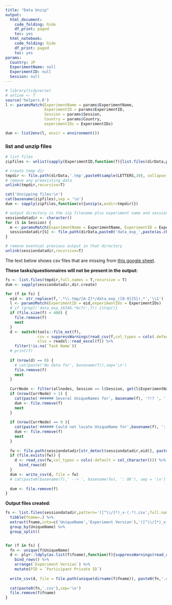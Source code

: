 ```yaml
---
title: "Data Unzip"
output:
  html_document:
    code_folding: hide
    df_print: paged
    toc: yes
  html_notebook:
    code_folding: hide
    df_print: paged
    toc: yes
params:
  Country: JP
  ExperimentName: null
  ExperimentID: null
  Session: null    
---
```


<!-- # This is the Blursday database paper source code. -->
<!-- # This code was used to prepare the following article: -->
<!-- # XXX Ref. to add XXX -->
<!-- # -->
<!-- # The live application of the server can be accessed at  -->
<!-- # https://dnacombo.shinyapps.io/Blursday/ -->
<!-- # This code is publicly available at -->
<!-- # https://github.com/dnacombo/TSDshiny -->

<!-- #     Copyright (C) 2021  Maximilien Chaumon -->
<!-- # -->
<!-- #     This program is free software: you can redistribute it and/or modify -->
<!-- #     it under the terms of the GNU General Public License as published by -->
<!-- #     the Free Software Foundation, either version 3 of the License, or -->
<!-- #     (at your option) any later version. -->
<!-- # -->
<!-- #     This program is distributed in the hope that it will be useful, -->
<!-- #     but WITHOUT ANY WARRANTY; without even the implied warranty of -->
<!-- #     MERCHANTABILITY or FITNESS FOR A PARTICULAR PURPOSE.  See the -->
<!-- #     GNU General Public License for more details. -->
<!-- # -->
<!-- #     You should have received a copy of the GNU General Public License -->
<!-- #     along with this program.  If not, see <http://www.gnu.org/licenses/>. -->

```r
# library(tidyverse)
# online <- T
source('helpers.R')
l <- paramsMatch(ExperimentName = params$ExperimentName,
                 ExperimentID = params$ExperimentID,
                 Session = params$Session,
                 Country = params$Country, 
                 experimentIDs = ExperimentIDs)

dum <- list2env(l, envir = environment())
```

### list and unzip files

```r

# list files
zipfiles <- unlist(sapply(ExperimentID,function(f){list.files(dirData,paste0('data_exp_',f,'-v.*.zip'),full.names = T)}))

# create temp dir
tmpdir <- file.path(dirData,'.tmp',paste0(sample(LETTERS,10), collapse = ''))
# remove any preexisting data
unlink(tmpdir,recursive=T)

cat('Unzipping files:\n')
cat(basename(zipfiles),sep = '\n')
dum <- sapply(zipfiles,function(x){unzip(x,exdir=tmpdir)})

# output directory is the zip filename plus experiment name and session
sessiondatadir <- character()
for (S in Session) {
  m <- paramsMatch(ExperimentName = ExperimentName, ExperimentID = ExperimentID, Session = S, experimentIDs = ExperimentIDs)
  sessiondatadir[S] <- file.path(dirData,paste0('data_exp_',paste(as.character(m$ExperimentID),collapse = '-'), '_', m$ExperimentName[1], '_Session',S))
}

# remove eventual previous output in that directory
unlink(sessiondatadir,recursive=T)

```

The text below shows csv files that are missing from [this google sheet](https://docs.google.com/spreadsheets/d/1Mwy2aGCJ6vSpp4a32NOs83e2H73MQRFUOL_193yb8sQ/edit#gid=0).

**These tasks/questionnaires will not be present in the output:**


```r
fs <- list.files(tmpdir,full.names = T,recursive = T)
dum <- sapply(sessiondatadir,dir.create)

for (f in fs) {
  eid <- str_replace(f,'.*\\.tmp/[A-Z]*/data_exp_([0-9]{5}).*','\\1')
  l <- paramsMatch(ExperimentID = eid,experimentIDs = ExperimentIDs)
  # if (grepl('data_exp_16346.*bc7r',f)) {stop()}
  if (file.size(f) < 400) {
    file.remove(f)
    next
  }
  d <- switch(tools::file_ext(f),
              csv = suppressWarnings(read_csv(f,col_types = cols(.default = col_character()))),
              xlsx = readxl::read_excel(f)) %>%
    filter(!is.na(`Task Name`))
  # print(f)
  
  if (nrow(d) == 0) {
    # cat(paste('No data for', basename(f)),sep='\n')
    file.remove(f)
    next
  } 
  
  CurrNode <- filter(allnodes, Session == l$Session, get(l$ExperimentName) == gsub('.*-([[:alnum:]]{4})', '\\1', unique(d$`Tree Node Key`)))
  if (nrow(CurrNode) > 1) {
    cat(paste('###### Several UniqueNames for', basename(f), '?!? ', ':', unique(d$`Task Name`)),sep='\n')
    dum <- file.remove(f)
    next
  }
  
  if (nrow(CurrNode) == 0 ){
    cat(paste('###### Could not locate UniqueName for',basename(f), ':', unique(d$`Task Name`)),sep='\n')
    dum <- file.remove(f)
    next
  }
  
  fw <- file.path(sessiondatadir[str_detect(sessiondatadir,eid)], paste0(CurrNode$UniqueName, '_v-', unique(d$`Experiment Version`), '.csv'))
  if (file.exists(fw)) {
    d <- read_csv(fw,col_types = cols(.default = col_character())) %>%
      bind_rows(d)
  }
  dum <- write_csv(d, file = fw)
  # cat(paste0(basename(f),' --> ', basename(fw), ': OK'), sep = '\n')
  
  dum <- file.remove(f)
}

```

**Output files created:**

```r
fs <- list.files(sessiondatadir,pattern='([^\\/]*)_v-(.*).csv',full.names = T) %>%
  tibble(fname=.) %>%
  extract(fname,into=c('UniqueName','Experiment Version'),'([^\\/]*)_v-(.*).csv',remove = F) %>%
  group_by(UniqueName) %>%
  group_split()


for (f in fs) {
  fn <- unique(f$UniqueName)
  d <- plyr::ldply(as.list(f$fname),function(f){suppressWarnings(read_csv(f,col_types=cols()))}) %>%
    bind_rows() %>%
    arrange(`Experiment Version`) %>%
    mutate(PID = `Participant Private ID`)
  
  write_csv(d, file = file.path(unique(dirname(f$fname)), paste0(fn,'.csv')))
  
  cat(paste0(fn,'.csv'),sep='\n')
  file.remove(f$fname)
}
```

<!-- ### Storing column names in a table -->

<!-- Storing the results in `ColumnNames.csv` -->

<!-- ```{r} -->
<!-- for (dr in sessiondatadir) { -->
<!--   fs <- list.files(dr,pattern='([^\\/]*).csv',full.names = T) %>% -->
<!--     tibble(fname=.) %>% -->
<!--     extract(fname,into=c('UniqueName'),'([^\\/]*).csv',remove = F) %>% -->
<!--     group_by(UniqueName) %>% -->
<!--     group_split() -->

<!--   d <- tibble() -->
<!--   for (f in fs) { -->
<!--     # get column names into a column -->
<!--     # print(f) -->
<!--     d <- suppressWarnings(read_csv(f$fname, col_types = cols(), n_max = 1)) %>% -->
<!--       colnames() %>% -->
<!--       tibble(Column = .) %>% -->
<!--       mutate(ExperimentID = paste(ExperimentID,collapse='-'), -->
<!--              UniqueName = f$UniqueName, -->
<!--              ColNum = 1:nrow(.)) %>% -->
<!--       bind_rows(d) -->
<!--   } -->

<!--   if (nrow(d) >0){ -->
<!--     extraColumnNames <- d %>% filter(!ColNum %in% seq(1,26), -->
<!--                                      !str_detect(Column,'(order|checkpoint|branch)')) -->
<!--     ColumnNames <- d %>% -->
<!--       pivot_wider(values_from = c('Column'),names_from = c('ExperimentID','UniqueName'),values_fn = list(Column = first)) -->

<!--     write_csv(ColumnNames,file = file.path(dr,'ColumnNames.csv'),na = '') -->
<!--     (ColumnNames) -->
<!--   } -->
<!-- } -->
<!-- ``` -->

<!-- ```{r} -->

<!-- if ( !file.exists(f <- file.path(sessiondatadir[1],'extraColumnNames.csv'))){ -->
<!--   allColumnNames <- extraColumnNames %>% -->
<!--     write_csv(f) -->
<!-- } else { -->
<!--   # read all colum names in all seen experiments so far -->
<!--   allColumnNames <- suppressWarnings(read_csv(file = f,col_types = cols())) %>% -->
<!--     mutate(ExperimentID = as.character(ExperimentID)) %>% -->
<!--     # if ExperimentID exists already, update with current ColumnNames -->
<!--     filter( ExperimentID != paste(ExperimentID,collapse='-')) %>% -->
<!--     bind_rows(extraColumnNames) %>% -->
<!--     write_csv(f) -->
<!-- } -->

<!-- # allColumnNames %>% -->
<!-- #   group_by(ColNum,UniqueName) %>% -->
<!-- #   summarize(n = n()) %>% -->
<!-- #   ungroup() %>% -->
<!-- #   summarize(`NExperiments` = unique(n)) -->

<!-- ``` -->


<!-- ### for questionnaires, storing question names in a table -->

<!-- Storing the results in `QuestionKeys.csv` -->

<!-- ```{r, warning=F} -->

<!-- for (dr in sessiondatadir) { -->
<!--   fs <- list.files(dr,pattern='(S[^\\/]*).csv',full.names = T) %>% -->
<!--     tibble(fname=.) %>% -->
<!--     extract(fname,into=c('UniqueName'),'([^\\/]*).csv',remove = F) %>% -->
<!--     group_by(UniqueName) %>% -->
<!--     group_split() -->


<!--   d <- tibble() -->
<!--   for (f in fs) { -->
<!--     # get column names into a column -->
<!--     # print(f) -->
<!--     tmp <- suppressWarnings(read_csv(f$fname, col_types = cols())) -->
<!--     if (length(unique(tmp$`Tree Node Key`)) > 1) { -->
<!--       cat('Warning, it seems that there are more keynodes than expected associated with this file. Check NodeKeys!') -->
<!--       cat(f$fname, sep = '\n')  -->
<!--       cat(unique(tmp$`Tree Node Key`), sep = '\n') -->
<!--       next} -->
<!--     if (startsWith(unique(tmp$`Tree Node Key`),'task')) next -->

<!--     d <- tibble(Question = unique(tmp$`Question Key`)) %>% -->
<!--       mutate(ExperimentID = paste(ExperimentID,collapse = '-'), -->
<!--              UniqueName = f$UniqueName, -->
<!--              KeyNum = 1:nrow(.)) %>% -->
<!--       bind_rows(d) -->

<!--   } -->

<!--   if (nrow(d) >0){ -->
<!--     QuestionKeys <- d %>% -->
<!--       pivot_wider(values_from = c('Question'),names_from = c('ExperimentID','UniqueName'),values_fn = list(Column = first)) -->
<!--     write_csv(QuestionKeys,file = file.path(dr,'QuestionKeys.csv'),na = '') -->
<!--     (QuestionKeys) -->
<!--   } -->
<!-- } -->

<!-- ``` -->



